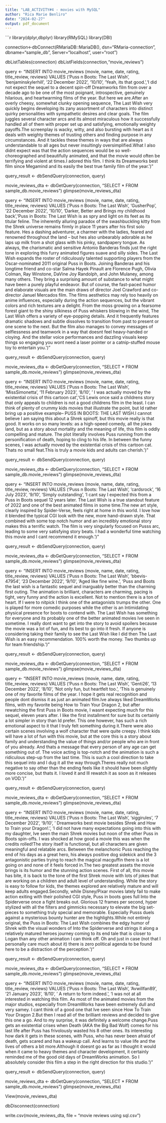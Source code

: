 ```yaml
---
title: "LAB_ACTIVITY#4 - movies with MySQL"
author: "Rica Marie Benliro"
date: "2024-02-27"
output: pdf_document
---
```


```r
library(dplyr,dbplyr)
library(RMySQL) 
library(DBI)

connection<-dbConnect(RMariaDB::MariaDB(),
                      dsn="RMaria-connection",
                      dbname="sample_db",
                      Server="localhost",
                      user="root")

dbListTables(connection)
dbListFields(connection,"movie_reviews")

query <- "INSERT INTO movie_reviews (movie, name, date, rating, title_review, reviews) VALUES ('Puss n Boots: The Last Wish', 'benjaminskylerhill', '22 December 2022', '10/10', 'Yeah, its that good.','I did not expect the sequel to a decent spin-off Dreamworks film from over a decade ago to be one of the most poignant, introspective, genuinely hilarious, and heartwarming films of the year. But here we are.After an overly cheesy, somewhat clunky opening sequence, The Last Wish very quickly begins developing its zany assortment of characters into distinct quirky personalities with sympathetic desires and clear goals. The film juggles several character arcs and its almost miraculous how it successfully handled all of them with proper set up and satisfying, emotionally weighty payoffs.The screenplay is wacky, witty, and also bursting with heart as it deals with weighty themes of trusting others and finding purpose in any circumstances. And it tackles these themes in ways that are always understandable to all ages but never insultingly oversimplified.What I also didnt expect was that the action sequences would be so well-choreographed and beautifully animated, and that the movie would often be terrifying and violent at times.I adored this film. I think its Dreamworks best film since Megamind and its easily the best true family film of the year.')"

query_result <- dbSendQuery(connection, query)

movie_reviews_dta <- dbGetQuery(connection, "SELECT * FROM sample_db.movie_reviews")
glimpse(movie_reviews_dta)

query <- "INSERT INTO movie_reviews (movie, name, date, rating, title_review, reviews) VALUES ('Puss n Boots: The Last Wish', 'GusherPop', '22 December 2022', '10/10', 'Darker, Better and Brings my childhood back','Puss in Boots: The Last Wish is as spry and light on its feet as its titular feline. The inherently alluring paradox of the swashbuckling kitty from the Shrek universe remains firmly in place 11 years after his first solo feature. Hes a dashing adventurer, a charmer with the ladies, feared and renowned throughout the land -- but hes also unbearably adorable as he laps up milk from a shot glass with his pinky, sandpapery tongue. As always, the charismatic and sensitive Antonio Banderas finds just the right tone in exploring this furry animated figures suave and silly sides. The Last Wish expands the roster of ridiculously talented supporting players from the Oscar-nominated 2011 original Puss in Boots. Joining Banderas and his longtime friend and co-star Salma Hayek Pinault are Florence Pugh, Olivia Colman, Ray Winstone, DaVine Joy Randolph, and John Mulaney, among many others. They bring a surprising amount of substance to what might have been a purely playful endeavor. But of course, the fast-paced humor and elaborate visuals are the main draws of director Joel Crawford and co-director Januel Mercados film. The films aesthetics may rely too heavily on anime influences, especially during the action sequences, but the vibrant colors and rich textures are a delight. From the moss growing on a fearsome forest giant to the shiny silkiness of Puss whiskers blowing in the wind, The Last Wish offers a variety of eye-popping details. And it frequently features dramatic shadows and subtle dissolves to transition from past to present or one scene to the next. But the film also manages to convey messages of selflessness and teamwork in a way that doesnt feel heavy-handed or cloying. And the stellar voice performances and dazzling visuals keep things so engaging you wont need a laser pointer or a catnip-stuffed mouse toy to entertain you.')"

query_result <- dbSendQuery(connection, query)

movie_reviews_dta <- dbGetQuery(connection, "SELECT * FROM sample_db.movie_reviews")
glimpse(movie_reviews_dta)


query <- "INSERT INTO movie_reviews (movie, name, date, rating, title_review, reviews) VALUES ('Puss n Boots: The Last Wish', 'MissSimonetta', '11 February 2023', '8/10 ', ' I was actually moved by the existential crisis of this cartoon cat','CS Lewis once said a childrens story that only appeals to children is not a good childrens film in the least. I can think of plenty of crummy kids movies that illustrate the point, but Id rather bring up a positive example-- PUSS IN BOOTS: THE LAST WISH.I cannot believe I am saying this about a Shrek spinoff, but this movie really is that good. It works on so many levels: as a high-speed comedy, all the jokes land, but as a story about mortality and the meaning of life, this film is oddly compelling and mature. The plot literally involves Puss running from the personification of death, hoping to cling to his life. In between the funny scenes, I was actually moved by the existential crisis of this cartoon cat. Thats no small feat.This is truly a movie kids and adults can cherish.')"

query_result <- dbSendQuery(connection, query)

movie_reviews_dta <- dbGetQuery(connection, "SELECT * FROM sample_db.movie_reviews")
glimpse(movie_reviews_dta)

query <- "INSERT INTO movie_reviews (movie, name, date, rating, title_review, reviews) VALUES ('Puss n Boots: The Last Wish', 'cardsrock', '16 July 2023', '9/10', 'Simply outstanding', 'I cant say I expected this from a Puss in Boots sequel 12 years later. The Last Wish is a true standout feature of 2022 and one of the best animated films in some time.The new art style, clearly inspired by Spider-Verse, feels right at home in this world. I love how it blended the typical CGI look with the new, more hand-drawn style. That combined with some top notch humor and an incredibly emotional story makes this a terrific watch. The film is very singularly focused on Pusss arc, leading to some very satisfying story beats. I had a wonderful time watching this movie and I cant recommend it enough.')"

query_result <- dbSendQuery(connection, query)

movie_reviews_dta <- dbGetQuery(connection, "SELECT * FROM sample_db.movie_reviews")
glimpse(movie_reviews_dta)

query <- "INSERT INTO movie_reviews (movie, name, date, rating, title_review, reviews) VALUES ('Puss n Boots: The Last Wish', 'bbevis-47954', '23 December 2022', '9/10', 'Aged like fine wine.', 'Puss and Boots the last wish is a fantastic sequel and inarguably better than the charming first outing. The animation is brilliant, characters are charming, pacing is tight, very funny and the action is excellent. Not to mention there is a ton of heart. If I were to nitpick I think one of the antagonists trumps the other. One is played for more comedic purposes while the other is an Intimidating physical presence for boots to contend with. The Last Wish has something for everyone and its probably one of the better animated movies Ive seen in sometime. I really dont want to get into the story to avoid spoilers because the movie was a lot of fun, and its best to go into it fresh. If anyone is considering taking their family to see the Last Wish like I did then The Last Wish is an easy recommendation. 100% worth the money. Two thumbs up for team friendship.')"

query_result <- dbSendQuery(connection, query)

movie_reviews_dta <- dbGetQuery(connection, "SELECT * FROM sample_db.movie_reviews")
glimpse(movie_reviews_dta)

query <- "INSERT INTO movie_reviews (movie, name, date, rating, title_review, reviews) VALUES ('Puss n Boots: The Last Wish', 'Genti26', '13 December 2022', '8/10', 'Not only fun, but heartfelt too.', 'This is genuinely one of my favorite films of the year. I hope it gets real recognition and people dont dismiss it as just an animated film.Ive always liked DreamWorks films, with my favorite being How to Train Your Dragon 2, but after rewatching the first Puss in Boots movie, I wasnt expecting much for this sequel, eleven years after. I like the first installment for sure but its certainly a lot simpler in story than Id prefer. This one however, has such a rich emotional aspect to it that I truly felt something during it.There were also certain scenes involving a wolf character that were quite creepy. I think kids will have a lot of fun with this movie, but at the core this is a story about family and understanding the value of things and/or people who are in front of you already. And thats a message that every person of any age can get something out of. The voice acting is top-notch and the animation is such a ridiculous step-up from the last time. This is such a cool direction to take this sequel into and I dug it all the way through.Theres really not much negative to say other than the ending feels like it should have been slightly more concise, but thats it. I loved it and Ill rewatch it as soon as it releases on VOD.')"

query_result <- dbSendQuery(connection, query)

movie_reviews_dta <- dbGetQuery(connection, "SELECT * FROM sample_db.movie_reviews")
glimpse(movie_reviews_dta)

query <- "INSERT INTO movie_reviews (movie, name, date, rating, title_review, reviews) VALUES ('Puss n Boots: The Last Wish', 'siggirules', '7 December 2022', '9/10', ' Dreamworks best movie besides Shrek and How to Train your Dragon!.', 'I did not have many expectations going into this with my daughter, Ive seen the main Shrek movies but noon of the other Puss in Boots spin-offs. I was shocked at how good a movie this was when the credits rolled!The story itself is functional, but all characters are given meaningful and relatable arcs. Between the melanchonic Puss reaching the end of his days as a great hero, his always positive dog sidekick and the 3 antagonistic parties trying to reach the magical macguffin there is a lot going on and none of it feels forced in.The two greatest assets the movie brings is its humor and the stunning action scenes. First of all, this movie has bite, it is back to the tone of the first Shrek movie with lots of jokes that are working on a children and adult level of understanding. While the story is easy to follow for kids, the themes explored are relatively mature and will keep adults engaged.Secondly, while Disney/Pixar movies lately fail to make action exiting with their polished CGI style, Puss in boots goes full Into the Spiderverse once a fight breaks out. Glorious 12 frames per second, hyper stylized with all the filters and gimmicks necessary to elevate the big set-pieces to something truly special and memorable. Especially Pusss duels against a mysterious bounty hunter are the highlights.While not entirely original, the Puss in Boots: The Last Wish combines the edgy humor of Shrek with the visual wonders of Into the Spiderverse and strings it along a relatively matured heroes journey coming to its end tale that is closer to Logan than any other animation I can think off. Oh and just in case (not that I personally care much about it) there is zero political agenda to be found here to be a distraction of the perception.')"

query_result <- dbSendQuery(connection, query)

movie_reviews_dta <- dbGetQuery(connection, "SELECT * FROM sample_db.movie_reviews")
glimpse(movie_reviews_dta)

query <- "INSERT INTO movie_reviews (movie, name, date, rating, title_review, reviews) VALUES ('Puss n Boots: The Last Wish', 'Avwillfan89', '21 January 2023', '8/10', '  A return to form indeed.', 'I was not at all interested in watching this film. As most of the animated movies from the major studios, especially from DreamWorks have been extremely dull and very samey. I cant think of a good one that Ive seen since How To Train Your Dragon 2.But then I read all of the brilliant reviews and decided to give this one a go. And to my surprise, it was definitely a welcome change.Puss gets an existential crises when Death (AKA the Big Bad Wolf) comes for his last life after Puss has frivolously wasted his 8 other ones. Its interesting how dark it gets in these scenes, with Puss, who has never been afraid of death, gets scared and has a wakeup call. And learns to value life and the lives of others a bit more.Although it doesnt go as far as I thought it would when it came to heavy themes and character development, it certainly reminded me of the good old days of DreamWorks animation. So I absolutely consider this film a step in the right direction for this studio.')"

query_result <- dbSendQuery(connection, query)

movie_reviews_dta <- dbGetQuery(connection, "SELECT * FROM sample_db.movie_reviews")
glimpse(movie_reviews_dta)


View(movie_reviews_dta)

dbDisconnect(connection)

write.csv(movie_reviews_dta, file = "movie reviews using sql.csv")



